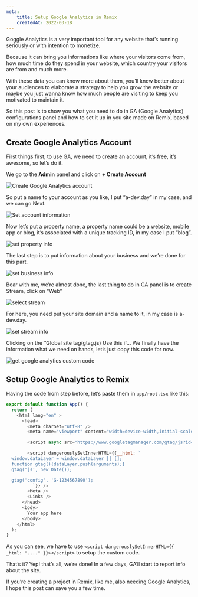 ```yaml
---
meta:
    title: Setup Google Analytics in Remix
    createdAt: 2022-03-18
---
```


Goggle Analytics is a very important tool for any website that’s running seriously or with intention to monetize.

Because it can bring you informations like where your visitors come from, how much time do they spend in your website, which country your visitors are from and much more.

With these data you can know more about them, you’ll know better about your audiences to elaborate a strategy to help you grow the website or maybe you just wanna know how much people are visiting to keep you motivated to maintain it.

So this post is to show you what you need to do in GA (Google Analytics) configurations panel and how to set it up in you site made on Remix, based on my own experiences.

## Create Google Analytics Account

First things first, to use GA, we need to create an account, it’s free, it’s awesome, so let’s do it.

We go to the **Admin** panel and click on **+ Create Account** 

![Create Google Analytics account](/images/setup-google-analytics-in-remix/create-account.png)

So put a name to your account as you like, I put “a-dev.day” in my case, and we can go Next.

![Set account information](/images/setup-google-analytics-in-remix/set-account-info.png)

Now let’s put a property name, a property name could be a website, mobile app or blog, it’s associated with a unique tracking ID, in my case I put “blog”.

![set property info](/images/setup-google-analytics-in-remix/set-property-info.png)

The last step is to put information about your business and we’re done for this part.

![set business info](/images/setup-google-analytics-in-remix/set-business-info.png)

Bear with me, we’re almost done, the last thing to do in GA panel is to create Stream, click on “Web”

![select stream](/images/setup-google-analytics-in-remix/select-stream.png)

For here, you need put your site domain and a name to it, in my case is a-dev.day.

![set stream info](/images/setup-google-analytics-in-remix/set-stream-info.png)

Clicking on the “Global site tag(gtag.js) Use this if...
We finally have the information what we need on hands, let’s just copy this code for now.

![get google analytics custom code](/images/setup-google-analytics-in-remix/get-custom-code.png)

## Setup Google Analytics to Remix

Having the code from step before, let’s paste them in `app/root.tsx` like this:

```javascript
export default function App() {
  return (
    <html lang="en" >
      <head>
        <meta charSet="utf-8" />
        <meta name="viewport" content="width=device-width,initial-scale=1" />

        <script async src="https://www.googletagmanager.com/gtag/js?id=G-1234567890"></script>

        <script dangerouslySetInnerHTML={{__html: `
  window.dataLayer = window.dataLayer || [];
  function gtag(){dataLayer.push(arguments);}
  gtag('js', new Date());

  gtag('config', 'G-1234567890');
          `}} />
        <Meta />
        <Links />
      </head>
      <body>
        Your app here
      </body>
    </html>
  );
}
```

As you can see, we have to use `<script dangerouslySetInnerHTML={{ _html: "...." }}></script>` to setup the custom code.

That’s it? Yep! that’s all, we’re done! In a few days, GA’ll start to report info about the site.

If you’re creating a project in Remix, like me, also needing Google Analytics, I hope this post can save you a few time.
